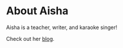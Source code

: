 # About Aisha

Aisha is a teacher, writer, and karaoke singer!

Check out her [blog](https://aisha.codes).